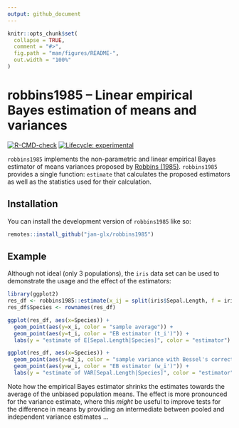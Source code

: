 ```yaml
---
output: github_document
---
```


<!-- README.md is generated from README.Rmd. Please edit that file -->

```r
knitr::opts_chunk$set(
  collapse = TRUE,
  comment = "#>",
  fig.path = "man/figures/README-",
  out.width = "100%"
)
```

# robbins1985 – Linear empirical Bayes estimation of means and variances

<!-- badges: start -->
[![R-CMD-check](https://github.com/jan-glx/robbins1985/workflows/R-CMD-check/badge.svg)](https://github.com/jan-glx/robbins1985/actions)
[![Lifecycle: experimental](https://img.shields.io/badge/lifecycle-experimental-orange.svg)](https://lifecycle.r-lib.org/articles/stages.html#experimental)
<!-- badges: end -->

`robbins1985` implements the non-parametric and linear empirical Bayes estimator of means variances proposed by [Robbins (1985)](https://doi.org/10.1073/pnas.82.6.1571). `robbins1985` provides a single function: `estimate` that calculates the proposed estimators as well as the statistics used for their calculation.

## Installation

You can install the development version of `robbins1985` like so:

``` r
remotes::install_github("jan-glx/robbins1985")
```

## Example

Although not ideal (only 3 populations), the `iris` data set can be used to demonstrate the usage and the effect of the estimators:

```r
library(ggplot2)
res_df <- robbins1985::estimate(x_ij = split(iris$Sepal.Length, f = iris$Species))
res_df$Species <- rownames(res_df)

ggplot(res_df, aes(x=Species)) +
  geom_point(aes(y=x_i, color = "sample average")) +
  geom_point(aes(y=t_i, color = "EB estimator (t_i')")) +
  labs(y = "estimate of E[Sepal.Length|Species]", color = "estimator")

ggplot(res_df, aes(x=Species)) +
  geom_point(aes(y=s2_i, color = "sample variance with Bessel's correction")) +
  geom_point(aes(y=w_i, color = "EB estimator (w_i')")) +
  labs(y = "estimate of VAR[Sepal.Length|Species]", color = "estimator")
```
Note how the empirical Bayes estimator shrinks the estimates towards the average of the unbiased population means. The effect is more pronounced for the variance estimate, where this *might* be useful to improve tests for the difference in means by providing an intermediate between pooled and independent variance estimates ...

